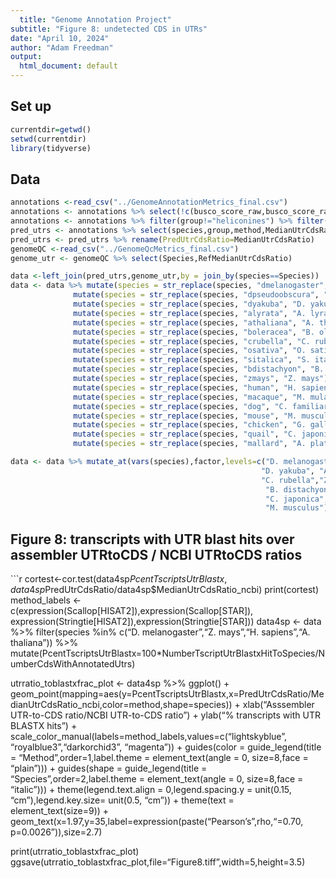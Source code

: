 ```yaml
---
  title: "Genome Annotation Project"
subtitle: "Figure 8: undetected CDS in UTRs"
date: "April 10, 2024"
author: "Adam Freedman"
output: 
  html_document: default
---
```

  
## Set up
```r
currentdir=getwd()
setwd(currentdir)
library(tidyverse)
``` 

## Data
```r
annotations <-read_csv("../GenomeAnnotationMetrics_final.csv") 
annotations <- annotations %>% select(!c(busco_score_raw,busco_score_ratio_raw))
annotations <- annotations %>% filter(group!="heliconines") %>% filter(method %in% c("ScalHisat","ScalStar","StrHisat","StrStar"))
pred_utrs <- annotations %>% select(species,group,method,MedianUtrCdsRatio,NumberCdsWithAnnotatedUtrs,NumberTscriptUtrBlastxHitToSpecies)
pred_utrs <- pred_utrs %>% rename(PredUtrCdsRatio=MedianUtrCdsRatio)
genomeQC <-read_csv("../GenomeQcMetrics_final.csv")
genome_utr <- genomeQC %>% select(Species,RefMedianUtrCdsRatio)

data <-left_join(pred_utrs,genome_utr,by = join_by(species==Species))
data <- data %>% mutate(species = str_replace(species, "dmelanogaster", "D. melanogaster")) %>%
              mutate(species = str_replace(species, "dpseudoobscura", "D. pseudoobscura")) %>%  
              mutate(species = str_replace(species, "dyakuba", "D. yakuba")) %>%
              mutate(species = str_replace(species, "alyrata", "A. lyrata")) %>%
              mutate(species = str_replace(species, "athaliana", "A. thaliana")) %>%
              mutate(species = str_replace(species, "boleracea", "B. oleracea")) %>%
              mutate(species = str_replace(species, "crubella", "C. rubella")) %>%
              mutate(species = str_replace(species, "osativa", "O. sativa")) %>%
              mutate(species = str_replace(species, "sitalica", "S. italica")) %>%
              mutate(species = str_replace(species, "bdistachyon", "B. distachyon")) %>%
              mutate(species = str_replace(species, "zmays", "Z. mays")) %>%
              mutate(species = str_replace(species, "human", "H. sapiens")) %>%
              mutate(species = str_replace(species, "macaque", "M. mulatta")) %>%
              mutate(species = str_replace(species, "dog", "C. familiaris")) %>%
              mutate(species = str_replace(species, "mouse", "M. musculus")) %>%
              mutate(species = str_replace(species, "chicken", "G. gallus")) %>%
              mutate(species = str_replace(species, "quail", "C. japonica")) %>%
              mutate(species = str_replace(species, "mallard", "A. platyrhynchos"))

data <- data %>% mutate_at(vars(species),factor,levels=c("D. melanogaster","D. pseudoobscura",
                                                        "D. yakuba", "A. thaliana", "A. lyrata","B. oleracea",
                                                        "C. rubella","Z. mays","O. sativa","S. italica",
                                                         "B. distachyon", "G. gallus","A. platyrhynchos",
                                                         "C. japonica","H. sapiens","M. mulatta","C. familiaris",
                                                         "M. musculus"))
```

## Figure 8: transcripts with UTR blast hits over assembler UTRtoCDS / NCBI UTRtoCDS ratios
```r
cortest<-cor.test(data4sp$PcentTscriptsUtrBlastx,data4sp$PredUtrCdsRatio/data4sp$MedianUtrCdsRatio_ncbi)
print(cortest)
method_labels <- c(expression(Scallop[HISAT2]),expression(Scallop[STAR]),
    expression(Stringtie[HISAT2]),expression(Stringtie[STAR]))
data4sp <- data %>% filter(species %in% c("D. melanogaster","Z. mays","H. sapiens","A. thaliana")) %>%
mutate(PcentTscriptsUtrBlastx=100*NumberTscriptUtrBlastxHitToSpecies/NumberCdsWithAnnotatedUtrs)

utrratio_toblastxfrac_plot <- data4sp %>% ggplot() + 
      geom_point(mapping=aes(y=PcentTscriptsUtrBlastx,x=PredUtrCdsRatio/MedianUtrCdsRatio_ncbi,color=method,shape=species)) +
      xlab("Asssembler UTR-to-CDS ratio/NCBI UTR-to-CDS ratio") +
      ylab("% transcripts with UTR BLASTX hits") +
      scale_color_manual(labels=method_labels,values=c("lightskyblue", "royalblue3","darkorchid3", "magenta")) +
     guides(color = guide_legend(title = "Method",order=1,label.theme = element_text(angle = 0, size=8,face = "plain"))) +
     guides(shape = guide_legend(title = "Species",order=2,label.theme = element_text(angle = 0, size=8,face = "italic"))) +
     theme(legend.text.align = 0,legend.spacing.y = unit(0.15, "cm"),legend.key.size= unit(0.5, "cm"))  +
     theme(text = element_text(size=9)) +
  geom_text(x=1.97,y=35,label=expression(paste("Pearson's ",rho,"=0.70, p=0.0026")),size=2.7)

print(utrratio_toblastxfrac_plot)
ggsave(utrratio_toblastxfrac_plot,file="Figure8.tiff",width=5,height=3.5)

